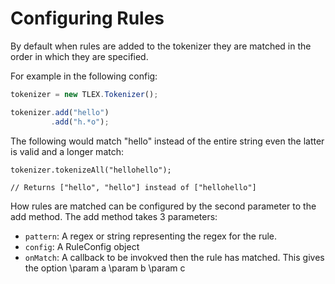 # Configuring Rules

By default when rules are added to the tokenizer they are matched in the order in which they are specified.

For example in the following config:

```ts
tokenizer = new TLEX.Tokenizer();

tokenizer.add("hello")
         .add("h.*o");
```

The following would match "hello" instead of the entire string even the latter is valid and a longer match:

```
tokenizer.tokenizeAll("hellohello");

// Returns ["hello", "hello"] instead of ["hellohello"]
```

How rules are matched can be configured by the second parameter to the add method.  The add method takes 3 parameters:

* `pattern`: A regex or string representing the regex for the rule.
* `config`: A RuleConfig object
* `onMatch`: A callback to be invokved then the rule has matched.  This gives the option 
\param a
\param b
\param c

